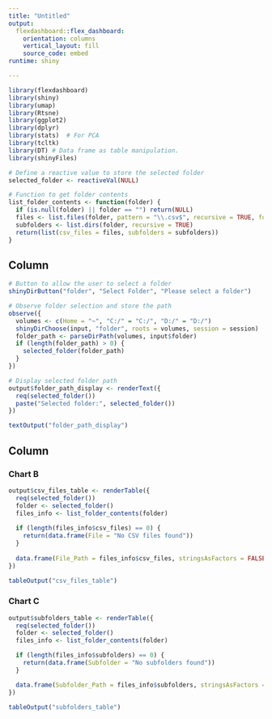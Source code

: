 ```yaml
---
title: "Untitled"
output: 
  flexdashboard::flex_dashboard:
    orientation: columns
    vertical_layout: fill
    source_code: embed
runtime: shiny

---
```


```r
library(flexdashboard)
library(shiny)
library(umap)
library(Rtsne)
library(ggplot2)
library(dplyr)
library(stats)  # For PCA
library(tcltk)
library(DT) # Data frame as table manipulation.
library(shinyFiles)

# Define a reactive value to store the selected folder
selected_folder <- reactiveVal(NULL)

# Function to get folder contents
list_folder_contents <- function(folder) {
  if (is.null(folder) || folder == "") return(NULL)
  files <- list.files(folder, pattern = "\\.csv$", recursive = TRUE, full.names = TRUE)
  subfolders <- list.dirs(folder, recursive = TRUE)
  return(list(csv_files = files, subfolders = subfolders))
}
```

Column {data-width=250 .sidebar}
-----------------------------------------------------------------------

```r
# Button to allow the user to select a folder
shinyDirButton("folder", "Select Folder", "Please select a folder")

# Observe folder selection and store the path
observe({
  volumes <- c(Home = "~", "C:/" = "C:/", "D:/" = "D:/")
  shinyDirChoose(input, "folder", roots = volumes, session = session)
  folder_path <- parseDirPath(volumes, input$folder)
  if (length(folder_path) > 0) {
    selected_folder(folder_path)
  }
})

# Display selected folder path
output$folder_path_display <- renderText({
  req(selected_folder())
  paste("Selected folder:", selected_folder())
})

textOutput("folder_path_display")

```

Column {data-width=350}
-----------------------------------------------------------------------

### Chart B

```r
output$csv_files_table <- renderTable({
  req(selected_folder())
  folder <- selected_folder()
  files_info <- list_folder_contents(folder)
  
  if (length(files_info$csv_files) == 0) {
    return(data.frame(File = "No CSV files found"))
  }
  
  data.frame(File_Path = files_info$csv_files, stringsAsFactors = FALSE)
})

tableOutput("csv_files_table")


```

### Chart C

```r
output$subfolders_table <- renderTable({
  req(selected_folder())
  folder <- selected_folder()
  files_info <- list_folder_contents(folder)

  if (length(files_info$subfolders) == 0) {
    return(data.frame(Subfolder = "No subfolders found"))
  }

  data.frame(Subfolder_Path = files_info$subfolders, stringsAsFactors = FALSE)
})

tableOutput("subfolders_table")

```



